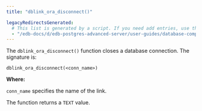 ```yaml
---
title: "dblink_ora_disconnect()"

legacyRedirectsGenerated:
  # This list is generated by a script. If you need add entries, use the `legacyRedirects` key.
  - "/edb-docs/d/edb-postgres-advanced-server/user-guides/database-compatibility-for-oracle-developers-guide/13/dblink_ora_disconnect.html"
---
```


<div id="dblink_ora_disconnect" class="registered_link"></div>

The `dblink_ora_disconnect()` function closes a database connection. The signature is:

```text
dblink_ora_disconnect(<conn_name>)
```

**Where:**

`conn_name` specifies the name of the link.

The function returns a `TEXT` value.
